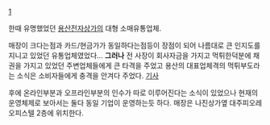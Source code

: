 [http://www.ezguide.co.kr/]

한때 유명했었던 [[용산전자상가]]의 대형 소매유통업체.

매장이 크다는점과 카드/현금가가 동일하다는점등이 장점이 되어 나름대로 큰 인지도를 지니고 있었던 유통업체였었다... '''그러나''' 전 사장이 회사자금을 가지고 먹튀한덕분에 채권을 가지고 있었던 주변업체들에게 큰 타격을 주었고 용산의 대표업체격의 먹튀부도라는 소식은 소비자들에게 충격을 안겨다 주었다. [http://www.betanews.net/article/411752 기사]

후에 온라인부분과 오프라인부분의 인수가 따로 이루어진다는 소식이 있었으나 현재의 운영체제로 보아서는 둘다 동일 기업이 운영하는듯 하다. 매장은 나진상가옆 대주피오레 오피스텔 2층에 위치한다.
